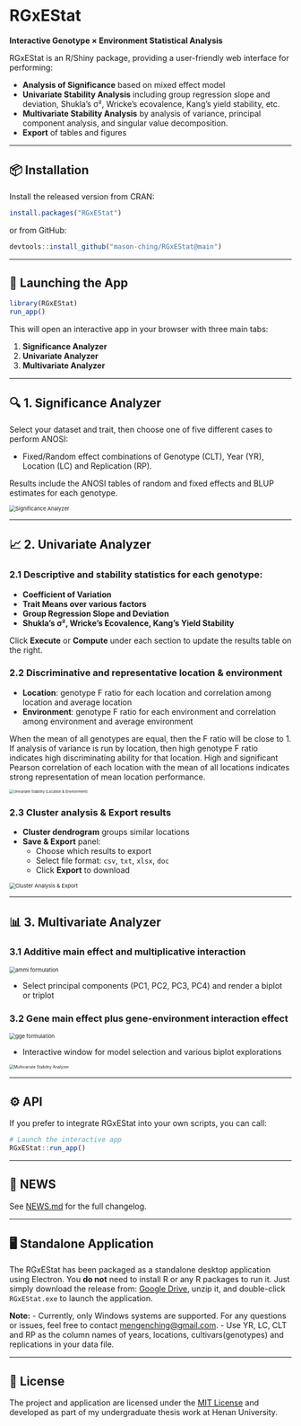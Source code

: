 # RGxEStat

**Interactive Genotype × Environment Statistical Analysis**

RGxEStat is an R/Shiny package, providing a user-friendly web interface for performing:

-   **Analysis of Significance** based on mixed effect model
-   **Univariate Stability Analysis** including group regression slope and deviation, Shukla's σ², Wricke's ecovalence, Kang's yield stability, etc.
-   **Multivariate Stability Analysis** by analysis of variance, principal component analysis, and singular value decomposition.
-   **Export** of tables and figures

------------------------------------------------------------------------

## 📦 Installation

Install the released version from CRAN:

``` r
install.packages("RGxEStat")
```

or from GitHub:

``` r
devtools::install_github("mason-ching/RGxEStat@main")
```

------------------------------------------------------------------------

## 🚀 Launching the App

``` r
library(RGxEStat)
run_app()
```

This will open an interactive app in your browser with three main tabs:

1.  **Significance Analyzer**
2.  **Univariate Analyzer**
3.  **Multivariate Analyzer**

------------------------------------------------------------------------

## 🔍 1. Significance Analyzer

Select your dataset and trait, then choose one of five different cases to perform ANOSI:

-   Fixed/Random effect combinations of Genotype (CLT), Year (YR), Location (LC) and Replication (RP).

Results include the ANOSI tables of random and fixed effects and BLUP estimates for each genotype.

<img src="files/anosi.png" alt="Significance Analyzer" style="zoom: 67%;"/>

------------------------------------------------------------------------

## 📈 2. Univariate Analyzer

### 2.1 Descriptive and stability statistics for each genotype:

-   **Coefficient of Variation**
-   **Trait Means over various factors**
-   **Group Regression Slope and Deviation**
-   **Shukla's σ², Wricke's Ecovalence, Kang's Yield Stability**

Click **Execute** or **Compute** under each section to update the results table on the right.

### 2.2 Discriminative and representative location & environment

-   **Location**: genotype F ratio for each location and correlation among location and average location
-   **Environment**: genotype F ratio for each environment and correlation among environment and average environment

When the mean of all genotypes are equal, then the F ratio will be close to 1. If analysis of variance is run by location, then high genotype F ratio indicates high discriminating ability for that location. High and significant Pearson correlation of each location with the mean of all locations indicates strong representation of mean location performance.

<img src="files/univariate_1.png" alt="Univariate Stability (Location &amp; Environment)" style="zoom: 45%;"/>

### 2.3 Cluster analysis & Export results

-   **Cluster dendrogram** groups similar locations
-   **Save & Export** panel:
    -   Choose which results to export
    -   Select file format: `csv`, `txt`, `xlsx`, `doc`
    -   Click **Export** to download

<img src="files/univariate_2.png" alt="Cluster Analysis &amp; Export" style="zoom: 67%;"/>

------------------------------------------------------------------------

## 📊 3. Multivariate Analyzer

### 3.1 Additive main effect and multiplicative interaction

<img src="files/ammi.png" alt="ammi formulation" style="zoom: 67%;"/>

-   Select principal components (PC1, PC2, PC3, PC4) and render a biplot or triplot

### 3.2 Gene main effect plus gene-environment interaction effect

<img src="files/gge.png" alt="gge formulation" style="zoom: 67%;"/>

-   Interactive window for model selection and various biplot explorations

<img src="files/multivariate.png" alt="Multivariate Stability Analyzer" style="zoom: 50%;"/>

------------------------------------------------------------------------

## ⚙️ API

If you prefer to integrate RGxEStat into your own scripts, you can call:

``` r
# Launch the interactive app
RGxEStat::run_app()
```

------------------------------------------------------------------------

## 📝 NEWS

See [NEWS.md](NEWS.md) for the full changelog.

------------------------------------------------------------------------

## 🖥️ Standalone Application

The RGxEStat has been packaged as a standalone desktop application using Electron. You **do not** need to install R or any R packages to run it. Just simply download the release from: [Google Drive](https://drive.google.com/file/d/1AvK8B6NXodgGHv2K6t7tHX0olEem_3n_/view?usp=sharing), unzip it, and double-click `RGxEStat.exe` to launch the application.

**Note:** 
-   Currently, only Windows systems are supported. For any questions or issues, feel free to contact [mengenching\@gmail.com](mailto:mengenching@gmail.com).
-   Use YR, LC, CLT and RP as the column names of years, locations, cultivars(genotypes) and replications in your data file.

------------------------------------------------------------------------

## 📄 License

The project and application are licensed under the [MIT License](LICENSE) and developed as part of my undergraduate thesis work at Henan University.
